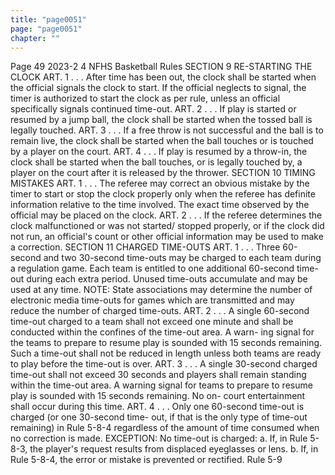 ```yaml
---
title: "page0051"
page: "page0051"
chapter: ""
---
```


Page 49 2023-2 4 NFHS Basketball Rules SECTION 9 RE-STARTING THE CLOCK ART. 1 . . . After time has been out, the clock shall be started when the official signals the clock to start. If the official neglects to signal, the timer is authorized to start the clock as per rule, unless an official specifically signals continued time-out. ART. 2 . . . If play is started or resumed by a jump ball, the clock shall be started when the tossed ball is legally touched. ART. 3 . . . If a free throw is not successful and the ball is to remain live, the clock shall be started when the ball touches or is touched by a player on the court. ART. 4 . . . If play is resumed by a throw-in, the clock shall be started when the ball touches, or is legally touched by, a player on the court after it is released by the thrower. SECTION 10 TIMING MISTAKES ART. 1 . . . The referee may correct an obvious mistake by the timer to start or stop the clock properly only when the referee has definite information relative to the time involved. The exact time observed by the official may be placed on the clock. ART. 2 . . . If the referee determines the clock malfunctioned or was not started/ stopped properly, or if the clock did not run, an official's count or other official information may be used to make a correction. SECTION 11 CHARGED TIME-OUTS ART. 1 . . . Three 60-second and two 30-second time-outs may be charged to each team during a regulation game. Each team is entitled to one additional 60-second time-out during each extra period. Unused time-outs accumulate and may be used at any time. NOTE: State associations may determine the number of electronic media time-outs for games which are transmitted and may reduce the number of charged time-outs. ART. 2 . . . A single 60-second time-out charged to a team shall not exceed one minute and shall be conducted within the confines of the time-out area. A warn- ing signal for the teams to prepare to resume play is sounded with 15 seconds remaining. Such a time-out shall not be reduced in length unless both teams are ready to play before the time-out is over. ART. 3 . . . A single 30-second charged time-out shall not exceed 30 seconds and players shall remain standing within the time-out area. A warning signal for teams to prepare to resume play is sounded with 15 seconds remaining. No on- court entertainment shall occur during this time. ART. 4 . . . Only one 60-second time-out is charged (or one 30-second time- out, if that is the only type of time-out remaining) in Rule 5-8-4 regardless of the amount of time consumed when no correction is made. EXCEPTION: No time-out is charged: a. If, in Rule 5-8-3, the player's request results from displaced eyeglasses or lens. b. If, in Rule 5-8-4, the error or mistake is prevented or rectified. Rule 5-9
